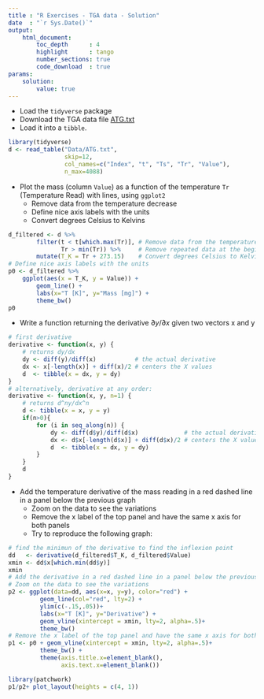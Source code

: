 ```yaml
---
title : "R Exercises - TGA data - Solution"
date  : "`r Sys.Date()`"
output: 
    html_document:
        toc_depth      : 4
        highlight      : tango
        number_sections: true
        code_download  : true
params: 
    solution:
        value: true
---
```



- Load the `tidyverse` package
- Download the TGA data file <a href="Data/ATG.txt" download target="_blank">ATG.txt</a>
- Load it into a `tibble`.

```r
library(tidyverse)
d <- read_table("Data/ATG.txt", 
                skip=12,
                col_names=c("Index", "t", "Ts", "Tr", "Value"), 
                n_max=4088)
```

- Plot the mass (column `Value`) as a function of the temperature `Tr` (Temperature Read) with lines, using `ggplot2`
    + Remove data from the temperature decrease
    + Define nice axis labels with the units
    + Convert degrees Celsius to Kelvins

```r
d_filtered <- d %>% 
        filter(t < t[which.max(Tr)], # Remove data from the temperature decrease
               Tr > min(Tr)) %>%     # Remove repeated data at the beginning
        mutate(T_K = Tr + 273.15)    # Convert degrees Celsius to Kelvins
# Define nice axis labels with the units
p0 <- d_filtered %>% 
    ggplot(aes(x = T_K, y = Value)) +
        geom_line() +
        labs(x="T [K]", y="Mass [mg]") +
        theme_bw()
p0
```

- Write a function returning the derivative $\partial y/\partial x$ given two vectors x and y

```r
# first derivative
derivative <- function(x, y) {
    # returns dy/dx
    dy <- diff(y)/diff(x)           # the actual derivative
    dx <- x[-length(x)] + diff(x)/2 # centers the X values
    d  <- tibble(x = dx, y = dy)
}
# alternatively, derivative at any order:
derivative <- function(x, y, n=1) {
    # returns d^ny/dx^n
    d <- tibble(x = x, y = y)
    if(n>0){
        for (i in seq_along(n)) {
            dy <- diff(d$y)/diff(d$x)             # the actual derivative
            dx <- d$x[-length(d$x)] + diff(d$x)/2 # centers the X values
            d  <- tibble(x = dx, y = dy)
        }
    }
    d
}
```

- Add the temperature derivative of the mass reading in a red dashed line in a panel below the previous graph
    + Zoom on the data to see the variations
    + Remove the x label of the top panel and have the same x axis for both panels
    + Try to reproduce the following graph:

```r
# find the minimun of the derivative to find the inflexion point
dd   <- derivative(d_filtered$T_K, d_filtered$Value)
xmin <- dd$x[which.min(dd$y)]
xmin
# Add the derivative in a red dashed line in a panel below the previous graph
# Zoom on the data to see the variations
p2 <- ggplot(data=dd, aes(x=x, y=y), color="red") +
         geom_line(col="red", lty=2) +
         ylim(c(-.15,.05))+
         labs(x="T [K]", y="Derivative") +
         geom_vline(xintercept = xmin, lty=2, alpha=.5)+
         theme_bw()
# Remove the x label of the top panel and have the same x axis for both panels
p1 <- p0 + geom_vline(xintercept = xmin, lty=2, alpha=.5)+
         theme_bw() +
         theme(axis.title.x=element_blank(),
               axis.text.x=element_blank())
```


```r
library(patchwork)
p1/p2+ plot_layout(heights = c(4, 1))
```